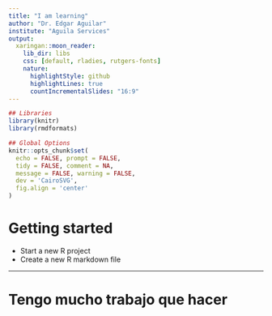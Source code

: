 ```yaml
---
title: "I am learning"
author: "Dr. Edgar Aguilar"
institute: "Aguila Services"
output:
  xaringan::moon_reader:
    lib_dir: libs
    css: [default, rladies, rutgers-fonts]
    nature:
      highlightStyle: github
      highlightLines: true
      countIncrementalSlides: "16:9"
---
```


```r
## Libraries
library(knitr)
library(rmdformats)

## Global Options
knitr::opts_chunk$set(
  echo = FALSE, prompt = FALSE,
  tidy = FALSE, comment = NA,
  message = FALSE, warning = FALSE,
  dev = 'CairoSVG',
  fig.align = 'center'
)
```

# Getting started 
- Start a new R project
- Create a new R markdown file

---
# Tengo mucho trabajo que hacer